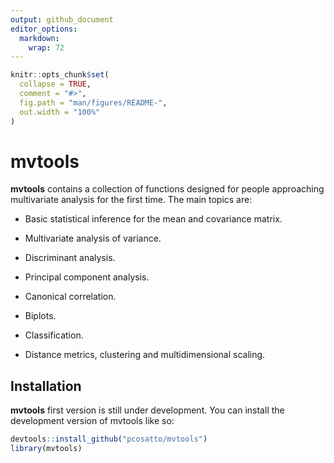 ```yaml
---
output: github_document
editor_options: 
  markdown: 
    wrap: 72
---
```


<!-- README.md is generated from README.Rmd. Please edit that file -->

```r
knitr::opts_chunk$set(
  collapse = TRUE,
  comment = "#>",
  fig.path = "man/figures/README-",
  out.width = "100%"
)
```

# mvtools

<!-- badges: start -->

<!-- badges: end -->

**mvtools** contains a collection of functions designed for people
approaching multivariate analysis for the first time. The main topics
are:

-   Basic statistical inference for the mean and covariance matrix.

-   Multivariate analysis of variance.

-   Discriminant analysis.

-   Principal component analysis.

-   Canonical correlation.

-   Biplots.

-   Classification.

-   Distance metrics, clustering and multidimensional scaling.

## Installation

**mvtools** first version is still under development. You can install
the development version of mvtools like so:

``` r
devtools::install_github("pcosatto/mvtools")
library(mvtools)
```
